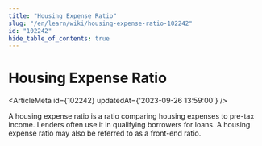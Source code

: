 ```yaml
---
title: "Housing Expense Ratio"
slug: "/en/learn/wiki/housing-expense-ratio-102242"
id: "102242"
hide_table_of_contents: true
---
```



# Housing Expense Ratio

<ArticleMeta id={102242} updatedAt={'2023-09-26 13:59:00'} />
<div className='border-solid border-b border-t-0 my-4 border-[var(--ifm-color-gray-300)]' />

A housing expense ratio is a ratio comparing housing expenses to pre-tax income. Lenders often use it in qualifying borrowers for loans. A housing expense ratio may also be referred to as a front-end ratio.
